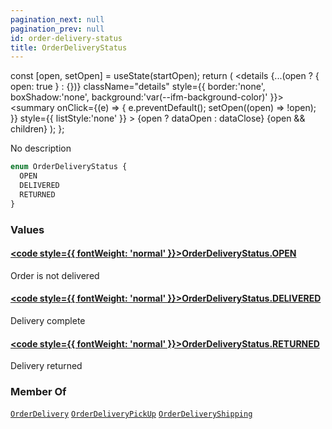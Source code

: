 ```yaml
---
pagination_next: null
pagination_prev: null
id: order-delivery-status
title: OrderDeliveryStatus
---
```









  const [open, setOpen] = useState(startOpen);
  return (
    <details {...(open ? { open: true } : {})} className="details" style={{ border:'none', boxShadow:'none', background:'var(--ifm-background-color)' }}>
      <summary
        onClick={(e) => {
          e.preventDefault();
          setOpen((open) => !open);
        }}
        style={{ listStyle:'none' }}
      >
      {open ? dataOpen : dataClose}
      </summary>
      {open && children}
    </details>
  );
};








No description


```graphql
enum OrderDeliveryStatus {
  OPEN
  DELIVERED
  RETURNED
}
```




### Values

#### [<code style={{ fontWeight: 'normal' }}>OrderDeliveryStatus.<b>OPEN</b></code>](#)  
Order is not delivered


#### [<code style={{ fontWeight: 'normal' }}>OrderDeliveryStatus.<b>DELIVERED</b></code>](#)  
Delivery complete


#### [<code style={{ fontWeight: 'normal' }}>OrderDeliveryStatus.<b>RETURNED</b></code>](#)  
Delivery returned






### Member Of

[`OrderDelivery`](/types/interfaces/order-delivery.mdx)  <Badge class="badge badge--secondary" text="interface"/><Bullet />[`OrderDeliveryPickUp`](/types/objects/order-delivery-pick-up.mdx)  <Badge class="badge badge--secondary" text="object"/><Bullet />[`OrderDeliveryShipping`](/types/objects/order-delivery-shipping.mdx)  <Badge class="badge badge--secondary" text="object"/>

